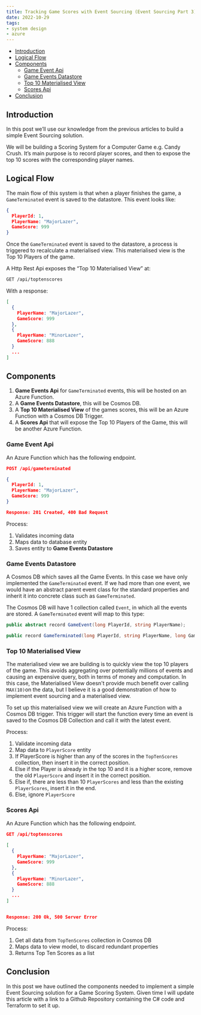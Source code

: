 ```yaml
---
title: Tracking Game Scores with Event Sourcing (Event Sourcing Part 3)
date: 2022-10-29
tags:
- system design
- azure
---
```


- [Introduction](#introduction)
- [Logical Flow](#logical-flow)
- [Components](#components)
  - [Game Event Api](#game-event-api)
  - [Game Events Datastore](#game-events-datastore)
  - [Top 10 Materialised View](#top-10-materialised-view)
  - [Scores Api](#scores-api)
- [Conclusion](#conclusion)




## Introduction
In this post we’ll use our knowledge from the previous articles to build a simple Event Sourcing solution. 

We will be building a Scoring System for a Computer Game e.g. Candy Crush. It’s main purpose is to record player scores, and then
to expose the top 10 scores with the corresponding player names.

## Logical Flow
The main flow of this system is that when a player finishes the game, a `GameTerminated` event is saved to the datastore. This event looks like:

```json
{
  PlayerId: 1,
  PlayerName: "MajorLazer",
  GameScore: 999
}
```

Once the `GameTerminated` event is saved to the datastore, a process is triggered to recalculate a materialised view. This materialised view is the Top 10 Players of the game.

A Http Rest Api exposes the “Top 10 Materialised View” at:
```bash
GET /api/toptenscores
```

With a response:
```json
[
  {
    PlayerName: "MajorLazer",
    GameScore: 999
  },
  {
    PlayerName: "MinorLazer",
    GameScore: 888
  }
  ...
]
```

## Components
1. **Game Events Api** for `GameTerminated` events, this will be hosted on an Azure Function.
2. A **Game Events Datastore**, this will be Cosmos DB.
3. A **Top 10 Materialised View** of the games scores, this will be an Azure Function with a Cosmos DB Trigger.
4. A **Scores Api** that will expose the Top 10 Players of the Game, this will be another Azure Function.

### Game Event Api
An Azure Function which has the following endpoint.
```json
POST /api/gameterminated 

{
  PlayerId: 1,
  PlayerName: "MajorLazer",
  GameScore: 999
}

Response: 201 Created, 400 Bad Request
```

Process:
1. Validates incoming data
2. Maps data to database entity
3. Saves entity to **Game Events Datastore**

### Game Events Datastore 
A Cosmos DB which saves all the Game Events. In this case we have only implemented the `GameTerminated` event. If we had more than one event, we would have an abstract parent event class for the standard properties and inherit it into concrete class such as `GameTerminated`.

The Cosmos DB will have 1 collection called `Event`, in which all the events are stored. A `GameTerminated` event will map to this type:

```cs
public abstract record GameEvent(long PlayerId, string PlayerName);

public record GameTerminated(long PlayerId, string PlayerName, long GameScore) : GameEvent(PlayerId, PlayerName);
```

### Top 10 Materialised View
The materialised view we are building is to quickly view the top 10 players of the game. 
This avoids aggregating over potentially millions of events and causing an expensive query, 
both in terms of money and computation. In this case, the Materialised View 
doesn't provide much benefit over calling `MAX(10)`on the data, but I believe it is a good demonstration of 
how to implement event sourcing and a materialised view.

To set up this materialised view we will create an Azure Function with a Cosmos DB trigger. 
This trigger will start the function every time an event is saved to the Cosmos DB Collection and call it with the latest event.

Process:
1. Validate incoming data
2. Map data to `PlayerScore` entity
3. If PlayerScore is higher than any of the scores in the `TopTenScores` collection, then insert it in the correct position.
4. Else if the Player is already in the top 10 and it is a higher score, remove the old `PlayerScore` and insert it in the correct position.
5. Else if, there are less than 10 `PlayerScores` and less than the existing `PlayerScores`, insert it in the end.
5. Else, ignore `PlayerScore`

### Scores Api
An Azure Function which has the following endpoint.
```json
GET /api/toptenscores
 
[
  {
    PlayerName: "MajorLazer",
    GameScore: 999
  },
  {
    PlayerName: "MinorLazer",
    GameScore: 888
  }
  ...
]


Response: 200 Ok, 500 Server Error
```

Process:
1. Get all data from `TopTenScores` collection in Cosmos DB
2. Maps data to view model, to discard redundant properties
3. Returns Top Ten Scores as a list

## Conclusion
In this post we have outlined the components needed to implement a simple Event Sourcing solution for a Game Scoring System. Given time I will update this article with a link to a Github Repository containing the C# code and Terraform to set it up. 